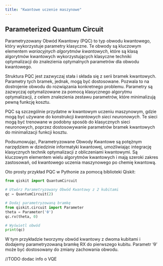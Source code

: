 ```yaml
---
title: "Kwantowe uczenie maszynowe"
---
```


## Parameterized Quantum Circuit

Parametryzowany Obwód Kwantowy (PQC) to typ obwodu kwantowego, który wykorzystuje parametry klasyczne.
Te obwody są kluczowym elementem _wariacyjnych algorytmów kwantowych_, które są klasą algorytmów kwantowych wykorzystujących klasyczne techniki optymalizacji do znalezienia optymalnych parametrów dla obwodu kwantowego.

Struktura PQC jest zazwyczaj stała i składa się z serii bramek kwantowych. 
Parametry tych bramek, jednak, mogą być dostosowane. 
Pozwala to na dostrojenie obwodu do rozwiązania konkretnego problemu. 
Parametry są zazwyczaj optymalizowane za pomocą klasycznego algorytmu optymalizacji, z celem znalezienia zestawu parametrów, które minimalizują pewną funkcję kosztu.

PQC są szczególnie przydatne w kwantowym uczeniu maszynowym, gdzie mogą być używane do konstrukcji _kwantowych sieci neuronowych_. 
Te sieci mogą być trenowane w podobny sposób do klasycznych sieci neuronowych, poprzez dostosowywanie parametrów bramek kwantowych do minimalizacji funkcji kosztu.

Podsumowując, Parametryzowane Obwody Kwantowe są potężnym narzędziem w dziedzinie informatyki kwantowej, umożliwiając integrację klasycznych technik optymalizacji z obliczeniami kwantowymi. 
Są kluczowym elementem wielu algorytmów kwantowych i mają szeroki zakres zastosowań, od kwantowego uczenia maszynowego po chemię kwantową.

Oto prosty przykład PQC w Pythonie za pomocą biblioteki Qiskit:
```python
from qiskit import QuantumCircuit

# Utwórz Parametryzowany Obwód Kwantowy z 2 kubitami
qc = QuantumCircuit(2)

# Dodaj parametryzowaną bramkę
from qiskit.circuit import Parameter
theta = Parameter('θ')
qc.rx(theta, 0)

# Wyświetl obwód
print(qc)

```
W tym przykładzie tworzymy obwód kwantowy z dwoma kubitami i dodajemy parametryzowaną bramkę RX do pierwszego kubitu. Parametr 'θ' może być dostosowany do zmiany zachowania obwodu.

//TODO dodac info o VQE

